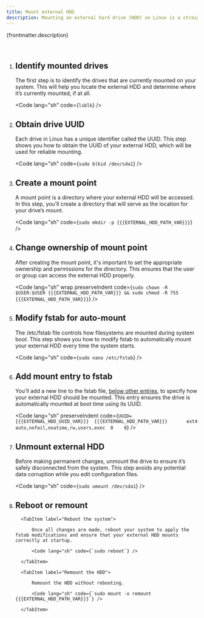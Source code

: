 ```yaml
---
title: Mount external HDD
description: Mounting an external hard drive (HDD) on Linux is a straightforward process, but it requires a few key steps to ensure the drive is properly recognized, mounted and available for use. This guide walks you through how to find your mounted drives, obtain the drive's UUID, create a mount point and configure your system to automatically mount the external HDD on boot. By following these steps, you'll ensure the drive is securely mounted and ready for use.
---
```



<p>{frontmatter.description}</p>

<br />

<Steps>

1.  ## Identify mounted drives

    The first step is to identify the drives that are currently mounted on your system. This will help you locate the external HDD and determine where it’s currently mounted, if at all.

    <Code lang="sh" code={`lsblk`} />

2.  ## Obtain drive UUID

    Each drive in Linux has a unique identifier called the UUID. This step shows you how to obtain the UUID of your external HDD, which will be used for reliable mounting.

    <Code lang="sh" code={`sudo blkid /dev/sda1`} />

3.  ## Create a mount point

    A mount point is a directory where your external HDD will be accessed. In this step, you’ll create a directory that will serve as the location for your drive’s mount.

    <Code lang="sh" code={`sudo mkdir -p {{{EXTERNAL_HDD_PATH_VAR}}}`} />

4.  ## Change ownership of mount point

    After creating the mount point, it's important to set the appropriate ownership and permissions for the directory. This ensures that the user or group can access the external HDD properly.

    <Code lang="sh" wrap preserveIndent code={`sudo chown -R $USER:$USER {{{EXTERNAL_HDD_PATH_VAR}}} && sudo chmod -R 755 {{{EXTERNAL_HDD_PATH_VAR}}}`} />

5.  ## Modify fstab for auto-mount

    The /etc/fstab file controls how filesystems are mounted during system boot. This step shows you how to modify fstab to automatically mount your external HDD every time the system starts.

    <Code lang="sh" code={`sudo nano /etc/fstab`} />

6.  ## Add mount entry to fstab

    You’ll add a new line to the fstab file, <u>below other entries</u>, to specify how your external HDD should be mounted. This entry ensures the drive is automatically mounted at boot time using its UUID.

    <Code lang="sh" preserveIndent code={`UUID={{{EXTERNAL_HDD_UUID_VAR}}}  {{{EXTERNAL_HDD_PATH_VAR}}}       ext4            auto,nofail,noatime,rw,users,exec  0    0`} />

7.  ## Unmount external HDD

    Before making permanent changes, unmount the drive to ensure it’s safely disconnected from the system. This step avoids any potential data corruption while you edit configuration files.

    <Code lang="sh" code={`sudo umount /dev/sda1`} />

8.  ## Reboot or remount

    <Tabs>

          <TabItem label="Reboot the system">

              Once all changes are made, reboot your system to apply the fstab modifications and ensure that your external HDD mounts correctly at startup.

              <Code lang="sh" code={`sudo reboot`} />

          </TabItem>

          <TabItem label="Remount the HDD">

              Remount the HDD without rebooting.

              <Code lang="sh" code={`sudo mount -o remount {{{EXTERNAL_HDD_PATH_VAR}}}`} />

          </TabItem>

    </Tabs>

</Steps>
